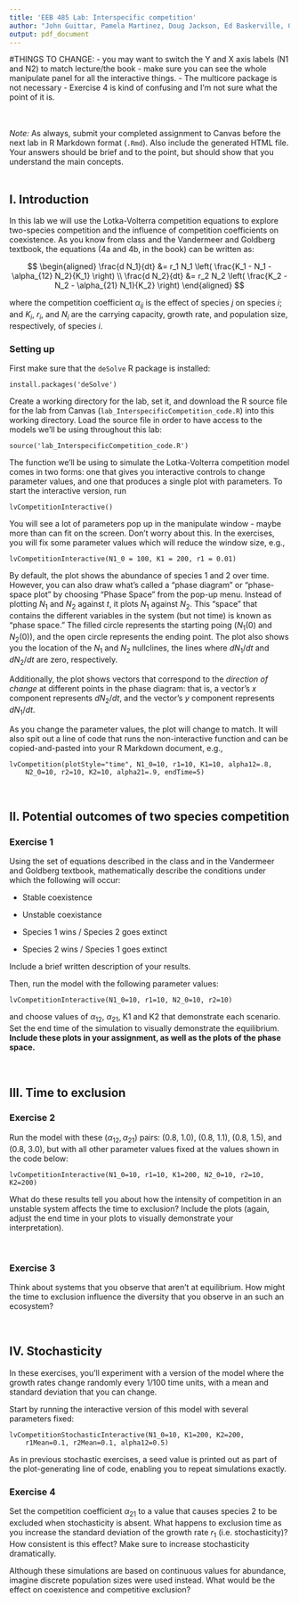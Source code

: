 ---
title: 'EEB 485 Lab: Interspecific competition'
author: "John Guittar, Pamela Martinez, Doug Jackson, Ed Baskerville, Gyuri Barabas"
output: pdf_document
---

#THINGS TO CHANGE: 
- you may want to switch the Y and X axis labels (N1 and N2) to match lecture/the book
- make sure you can see the whole manipulate panel for all the interactive things.
- The multicore package is not necessary
- Exercise 4 is kind of confusing and I'm not sure what the point of it is.

<br><br>
*Note:* As always, submit your completed assignment to Canvas before the next lab in R Markdown format (`.Rmd`). Also include the generated HTML file. Your answers should be brief and to the point, but should show that you understand the main concepts.
<br><br>

## I. Introduction

In this lab we will use the Lotka-Volterra competition equations to explore two-species competition and the influence of competition coefficients on coexistence. As you know from class and the Vandermeer and Goldberg textbook, the equations (4a and 4b, in the book) can be written as:

$$
\begin{aligned}
\frac{d N_1}{dt} &= r_1 N_1 \left(
	\frac{K_1 - N_1 - \alpha_{12} N_2}{K_1}
\right) \\
\frac{d N_2}{dt} &= r_2 N_2 \left(
	\frac{K_2 - N_2 - \alpha_{21} N_1}{K_2}
\right)
\end{aligned}
$$

where the competition coefficient $\alpha_{ij}$ is the effect of species $j$ on species $i$; and $K_i$, $r_i$, and $N_i$ are the carrying capacity, growth rate, and population size, respectively, of species $i$. 


### Setting up

First make sure that the `deSolve` R package is installed:

```
install.packages('deSolve')
```

Create a working directory for the lab, set it, and download the R source file for the lab  from Canvas (`lab_InterspecificCompetition_code.R`) into this working directory. Load the source file in order to have access to the models we'll be using throughout this lab:

```
source('lab_InterspecificCompetition_code.R')
```

The function we'll be using to simulate the Lotka-Volterra competition model comes in two forms: one that gives you interactive controls to change parameter values, and one that produces a single plot with parameters. To start the interactive version, run

```
lvCompetitionInteractive()
```

You will see a lot of parameters pop up in the manipulate window - maybe more than can fit on the screen. Don't worry about this. In the exercises, you will fix some parameter values which will reduce the window size, e.g.,
```
lvCompetitionInteractive(N1_0 = 100, K1 = 200, r1 = 0.01)
```

By default, the plot shows the abundance of species 1 and 2 over time. However, you can also draw what's called a "phase diagram" or "phase-space plot" by choosing "Phase Space" from the pop-up menu. Instead of plotting $N_1$ and $N_2$ against $t$, it plots $N_1$ against $N_2$. This "space" that contains the different variables in the system (but not time) is known as "phase space." The filled circle represents the starting poing ($N_1(0)$ and $N_2(0)$), and the open circle represents the ending point. The plot also shows you the location of the $N_1$ and $N_2$ nullclines, the lines where $dN_1/dt$ and $dN_2/dt$ are zero, respectively. 

Additionally, the plot shows vectors that correspond to the _direction of change_ at different points in the phase diagram: that is, a vector's $x$ component represents $dN_2/dt$, and the vector's $y$ component represents $dN_1/dt$.

As you change the parameter values, the plot will change to match. It will also spit out a line of code that runs the non-interactive function and can be copied-and-pasted into your R Markdown document, e.g.,

```
lvCompetition(plotStyle="time", N1_0=10, r1=10, K1=10, alpha12=.8,
	N2_0=10, r2=10, K2=10, alpha21=.9, endTime=5)
```

<br>

## II. Potential outcomes of two species competition 

### Exercise 1

Using the set of equations described in the class and in the Vandermeer and Goldberg textbook, mathematically describe the conditions under which the following will occur:

* Stable coexistence 

* Unstable coexistance

* Species 1 wins / Species 2 goes extinct

* Species 2 wins / Species 1 goes extinct

Include a brief written description of your results.

Then, run the model with the following parameter values:

```
lvCompetitionInteractive(N1_0=10, r1=10, N2_0=10, r2=10)
```

and choose values of $\alpha_{12}$, $\alpha_{21}$, K1 and K2 that demonstrate each scenario. Set the end time of the simulation to visually demonstrate the equilibrium. **Include these plots in your assignment, as well as the plots of the phase space.**

<br>

## III. Time to exclusion

### Exercise 2

Run the model with these $(\alpha_{12}, \alpha_{21})$ pairs: (0.8, 1.0), (0.8, 1.1), (0.8, 1.5), and (0.8, 3.0), but with all other parameter values fixed at the values shown in the code below: 

  ```lvCompetitionInteractive(N1_0=10, r1=10, K1=200, N2_0=10, r2=10, K2=200)```

What do these results tell you about how the intensity of competition in an unstable system affects the time to exclusion? Include the plots (again, adjust the end time in your plots to visually demonstrate your interpretation).

<br>

### Exercise 3

Think about systems that you observe that aren't at equilibrium. How might the time to exclusion influence the diversity that you observe in an such an ecosystem? 

<br>

## IV. Stochasticity

In these exercises, you'll experiment with a version of the model where the growth rates change randomly every 1/100 time units, with a mean and standard deviation that you can change.

Start by running the interactive version of this model with several parameters fixed:

```
lvCompetitionStochasticInteractive(N1_0=10, K1=200, K2=200,
	r1Mean=0.1, r2Mean=0.1, alpha12=0.5)
```

As in previous stochastic exercises, a seed value is printed out as part of the plot-generating line of code, enabling you to repeat simulations exactly.

### Exercise 4

Set the competition coefficient $\alpha_{21}$ to a value that causes species 2 to be excluded when stochasticity is absent. What happens to exclusion time as you increase the standard deviation of the growth rate $r_1$ (i.e. stochasticity)? How consistent is this effect? Make sure to increase stochasticity dramatically.

Although these simulations are based on continuous values for abundance, imagine discrete population sizes were used instead. What would be the effect on coexistence and competitive exclusion?

<br>

